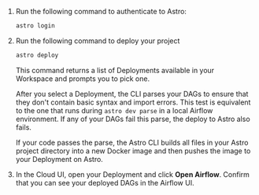 1. Run the following command to authenticate to Astro:

    ```sh
    astro login
    ```

2. Run the following command to deploy your project

    ```sh
    astro deploy
    ```

    This command returns a list of Deployments available in your Workspace and prompts you to pick one.

    After you select a Deployment, the CLI parses your DAGs to ensure that they don't contain basic syntax and import errors. This test is equivalent to the one that runs during `astro dev parse` in a local Airflow environment. If any of your DAGs fail this parse, the deploy to Astro also fails.

    If your code passes the parse, the Astro CLI builds all files in your Astro project directory into a new Docker image and then pushes the image to your Deployment on Astro.

3. In the Cloud UI, open your Deployment and click **Open Airflow**. Confirm that you can see your deployed DAGs in the Airflow UI. 
